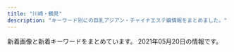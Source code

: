 ```yaml
---
title: "川崎・鶴見"
description: "キーワード別にの巨乳アジアン・チャイナエステ嬢情報をまとめました。"
---
```


新着画像と新着キーワードをまとめています。
2021年05月20日の情報です。

<DmmAffiliateIns />
<KeywordTable
  shops={
    [
    {
        "url": "http://www.crownman.tank.jp/",
        "name": "\u30af\u30e9\u30a6\u30f3\u30fbCrown",
        "img_links": [
            "http://www.crownman.tank.jp/public/20181102-021419-221.jpeg",
            "http://www.crownman.tank.jp/images/guest.png",
            "http://www.crownman.tank.jp/public/20190516-130732-500.jpeg",
            "http://www.crownman.tank.jp/public/20200829-001214-615.jpeg",
            "http://www.crownman.tank.jp/public/20190103-235102-103.jpeg",
            "http://www.crownman.tank.jp/public/20201016-024617-911.jpeg",
            "http://www.crownman.tank.jp/public/20210226-091700-151.jpeg",
            "http://www.crownman.tank.jp/public/20181126-115300-843.jpeg",
            "http://www.crownman.tank.jp/public/20210225-132107-806.jpeg",
            "http://www.crownman.tank.jp/ueditor/php/upload/image/20200828/1598625782230952.jpeg",
            "http://www.crownman.tank.jp/images/lyb.png",
            "http://www.crownman.tank.jp/public/20210309-102855-324.jpeg",
            "http://www.crownman.tank.jp/public/20210319-004011-852.jpeg",
            "http://www.crownman.tank.jp/public/20200829-204316-579.jpeg",
            "http://www.crownman.tank.jp/images/lj.png",
            "http://www.crownman.tank.jp/public/20190809-023452-629.jpeg",
            "http://www.crownman.tank.jp/images/fj.png",
            "http://www.crownman.tank.jp/public/20191208-161631-393.jpeg",
            "http://www.crownman.tank.jp/public/20201114-223303-188.jpeg",
            "http://www.crownman.tank.jp/public/20210504-155317-827.jpeg",
            "http://www.crownman.tank.jp/public/20210214-132800-589.jpeg",
            "http://www.crownman.tank.jp/images/h5.jpg",
            "http://www.crownman.tank.jp/public/20201225-105416-366.jpeg",
            "http://www.crownman.tank.jp/public/20190410-032921-983.jpeg",
            "http://www.crownman.tank.jp/public/20191102-172721-416.jpeg",
            "http://www.crownman.tank.jp/images/zj.png",
            "http://www.crownman.tank.jp/public/20181101-091932-723.jpeg",
            "http://www.crownman.tank.jp/public/20210504-080501-939.jpeg",
            "http://www.crownman.tank.jp/public/20210315-113348-885.jpeg",
            "http://www.crownman.tank.jp/public/20190512-114325-285.jpeg",
            "http://www.crownman.tank.jp/public/20210512-181627-885.jpeg",
            "http://www.crownman.tank.jp/public/20210219-091840-338.jpeg",
            "http://www.crownman.tank.jp/public/20210217-094543-773.jpeg",
            "http://www.crownman.tank.jp/public/20201211-095701-493.jpeg",
            "http://www.crownman.tank.jp/public/20190614-225752-699.jpeg",
            "http://www.crownman.tank.jp/public/20210208-142304-974.jpeg",
            "http://www.crownman.tank.jp/public/20190321-014538-796.jpeg",
            "http://www.crownman.tank.jp/images/scrollToTop.png",
            "http://www.crownman.tank.jp/images/h3.jpg",
            "http://www.crownman.tank.jp/public/20210414-180217-393.jpeg",
            "http://www.crownman.tank.jp/public/20200922-152824-158.jpeg",
            "http://www.crownman.tank.jp/public/20181102-021404-733.jpeg",
            "http://www.crownman.tank.jp/public/20181103-143855-981.jpeg",
            "http://www.crownman.tank.jp/images/contact.png",
            "http://www.crownman.tank.jp/images/xw.png",
            "http://www.crownman.tank.jp/public/20201211-095449-581.jpeg",
            "http://www.crownman.tank.jp/public/20191115-170126-469.jpeg",
            "http://www.crownman.tank.jp/images/h01.jpg",
            "http://www.crownman.tank.jp/public/20190404-200155-177.jpeg",
            "http://www.crownman.tank.jp/public/20181102-021343-999.jpeg",
            "http://www.crownman.tank.jp/ueditor/php/upload/image/20181102/1541123069868367.jpg",
            "http://www.crownman.tank.jp/public/20181102-021325-742.jpeg",
            "http://www.crownman.tank.jp/images/h02.jpg",
            "http://www.crownman.tank.jp/images/jt.png",
            "http://www.crownman.tank.jp/public/20210128-093735-441.jpeg",
            "http://www.crownman.tank.jp/images/br1.png",
            "http://www.crownman.tank.jp/images/h4.jpg",
            "http://www.crownman.tank.jp/images/br.png"
        ],
        "station": "JR\u9db4\u898b\u99c5",
        "keywords": {
            "\u4e73": 2
        }
    },
    {
        "station": "\u4eac\u6025\u9db4\u898b\u99c5\u6771\u53e3",
        "url": "http://www.play-land.work/",
        "img_links": [
            "http://www.play-land.work/sp/img/hinano1.jpg",
            "http://www.play-land.work/img/hosino1.jpg",
            "http://www.play-land.work/images/sys1.jpg",
            "http://www.play-land.work/images/b4.jpg",
            "http://www.play-land.work/images/2.jpg",
            "http://www.play-land.work/sp/img/saki1.jpg",
            "http://www.play-land.work/images/b1.jpg",
            "http://www.play-land.work/sp/images/rec1.jpg",
            "http://www.play-land.work/images/rec2.jpg",
            "http://www.play-land.work/images/int2.jpg",
            "http://www.play-land.work/sp/images/b2.jpg",
            "http://www.play-land.work/sp/images/1.jpg",
            "http://www.play-land.work/sp/images/interior_t.png",
            "http://www.play-land.work/img/saki1.jpg",
            "http://www.play-land.work/sp/images/b1.jpg",
            "http://www.play-land.work/sp/images/int1.png",
            "http://www.play-land.work/staff/hinano.jpg",
            "http://www.play-land.work/images/newface.jpg",
            "http://www.play-land.work/sp/images/b3.jpg",
            "http://www.play-land.work/images/rec1.jpg",
            "http://www.play-land.work/sp/img/yukari1.jpg",
            "http://www.play-land.work/sp/images/sys3.png",
            "http://www.play-land.work/sp/images/sys1.png",
            "http://www.play-land.work/images/sm.jpg",
            "http://www.play-land.work/images/3.jpg",
            "http://www.play-land.work/images/interior_t.jpg",
            "http://www.play-land.work/images/line.jpg",
            "http://www.play-land.work/sp/images/staff_t.png",
            "http://www.play-land.work/sp/images/tel.png",
            "http://www.play-land.work/images/b3.jpg",
            "http://www.play-land.work/sp/staff/yukari.jpg",
            "http://www.play-land.work/sp/images/line.jpg",
            "http://www.play-land.work/sp/images/twitter.png",
            "http://www.play-land.work/staff/hosino.jpg",
            "http://www.play-land.work/sp/img/hosino1.jpg",
            "http://www.play-land.work/sp/images/topgirl.png",
            "http://www.play-land.work/sp/staff/saki.jpg",
            "http://www.play-land.work/images/1.jpg",
            "http://www.play-land.work/sp/images/int3.jpg",
            "http://www.play-land.work/images/sys3.jpg",
            "http://www.play-land.work/images/tgirl.jpg",
            "http://www.play-land.work/images/sys2.jpg",
            "http://www.play-land.work/images/4.jpg",
            "http://www.play-land.work/staff/saki.jpg",
            "http://www.play-land.work/sp/images/3.jpg",
            "http://www.play-land.work/img/hinano1.jpg",
            "http://www.play-land.work/sp/staff/hosino.jpg",
            "http://www.play-land.work/images/ac1.jpg",
            "http://www.play-land.work/img/yukari1.jpg",
            "http://www.play-land.work/images/b2.jpg",
            "http://www.play-land.work/sp/images/2.jpg",
            "http://www.play-land.work/staff/yukari.jpg",
            "http://www.play-land.work/images/int1.jpg",
            "http://www.play-land.work/images/twitter_t.jpg",
            "http://www.play-land.work/sp/staff/hinano.jpg",
            "http://www.play-land.work/sp/images/ac1.jpg",
            "http://www.play-land.work/images/staff_t.jpg",
            "http://www.play-land.work/sp/images/newface.png",
            "http://www.play-land.work/images/head.jpg",
            "http://www.play-land.work/sp/images/footer.jpg",
            "http://www.play-land.work/sp/images/int2.jpg",
            "http://www.play-land.work/sp/images/head.jpg",
            "http://www.play-land.work/sp/images/4.jpg",
            "http://www.play-land.work/sp/images/rec2.png",
            "http://www.play-land.work/sp/images/int4.jpg",
            "http://www.play-land.work/sp/images/sys2.png"
        ],
        "name": "HaNa",
        "keywords": {}
    },
    {
        "keywords": {
            "86": 6,
            "C": 12,
            "D": 8,
            "85": 2
        },
        "name": "\u697d\u3057\u3044",
        "url": "https://tanoshii.xyz.mn/",
        "station": "JR\u77e2\u5411\u99c5\u897f\u53e3",
        "img_links": [
            "https://tanoshii.xyz.mn/photos/sites/44/2021/04/2021042710162393.jpg",
            "https://tanoshii.xyz.mn/images/mobile.jpg",
            "https://tanoshii.xyz.mn/photos/sites/44/2021/04/2021042710173888.jpg",
            "https://tanoshii.xyz.mn/photos/sites/44/2021/04/2021042710162377.jpg",
            "https://tanoshii.xyz.mn/images/news.jpg",
            "https://tanoshii.xyz.mn/images/ntop.png",
            "https://tanoshii.xyz.mn/images/s_staff.png",
            "https://tanoshii.xyz.mn/images/s_link.png",
            "https://tanoshii.xyz.mn/photos/sites/44/2021/04/2021042710162415.jpg",
            "https://tanoshii.xyz.mn/images/top.png"
        ]
    },
    {
        "url": "http://deli-esthe.jpn.mn/",
        "img_links": [
            "http://deli-esthe.jpn.mn/photos/sites/66/2020/10/202010031927555.jpg",
            "http://deli-esthe.jpn.mn/photos/sites/66/2020/06/2020062611321468.jpg",
            "http://deli-esthe.jpn.mn/photos/sites/66/2019/12/2019120317385167.jpg",
            "http://deli-esthe.jpn.mn/photos/sites/66/2020/10/2020100411161767.jpg",
            "http://deli-esthe.jpn.mn/photos/sites/66/2020/10/2020100319265441.jpg",
            "http://deli-esthe.jpn.mn/photos/sites/66/2020/10/2020100318511352.jpg",
            "http://deli-esthe.jpn.mn/images/sp_tit_new.png",
            "http://deli-esthe.jpn.mn/images/tit_staff01.png",
            "http://deli-esthe.jpn.mn/images/top.jpg",
            "http://deli-esthe.jpn.mn/photos/sites/66/2020/10/2020100319300327.jpg",
            "http://deli-esthe.jpn.mn/images/room1.jpg",
            "http://deli-esthe.jpn.mn/photos/sites/66/2020/10/2020100318512022.jpg",
            "http://deli-esthe.jpn.mn/images/maining.jpg",
            "http://deli-esthe.jpn.mn/photos/sites/66/2020/10/2020100411161121.jpg",
            "http://deli-esthe.jpn.mn/images/sp_tit_staff01.png",
            "http://deli-esthe.jpn.mn/images/tit_staff02.png",
            "http://deli-esthe.jpn.mn/photos/sites/66/2020/10/2020100319272810.jpg",
            "http://deli-esthe.jpn.mn/images/room4.png",
            "http://deli-esthe.jpn.mn/images/img_tel.png",
            "http://deli-esthe.jpn.mn/images/sp_tit_staff02.png",
            "http://deli-esthe.jpn.mn/images/room2.jpg",
            "http://deli-esthe.jpn.mn/photos/sites/66/2019/12/2019120511182484.jpg",
            "http://deli-esthe.jpn.mn/photos/sites/66/2020/06/2020062113130967.jpg",
            "http://deli-esthe.jpn.mn/images/tit_therapist.png",
            "http://deli-esthe.jpn.mn/images/sp_tit_therapist.png",
            "http://deli-esthe.jpn.mn/photos/sites/66/2019/12/2019120317372670.jpg",
            "http://deli-esthe.jpn.mn/images/card.jpg",
            "http://deli-esthe.jpn.mn/photos/sites/66/2020/10/2020100319264630.jpg",
            "http://deli-esthe.jpn.mn/images/room3.jpg",
            "http://deli-esthe.jpn.mn/photos/sites/66/2020/10/2020101912375463.jpg",
            "http://deli-esthe.jpn.mn/images/tit_new.png",
            "http://deli-esthe.jpn.mn/images/sp_top.jpg"
        ],
        "name": "\u307c\u304f\u306e\u30c7\u30ea\u30a8\u30b9\u30c6",
        "station": "JR\u5ddd\u5d0e\u99c5\u6771\u53e3",
        "keywords": {
            "E": 6,
            "82": 4,
            "D": 52,
            "86": 22,
            "85": 10,
            "87": 22
        }
    },
    {
        "url": "https://hatsukoi.est.cm/",
        "station": "JR\u9db4\u898b\u99c5\u6771\u53e3",
        "name": "\u521d\u604b",
        "img_links": [],
        "keywords": {}
    },
    {
        "station": "JR\u5ddd\u5d0e\u99c5\u897f\u53e3",
        "name": "LOVER",
        "img_links": [
            "http://mitsuka.este.work/2/uploadimg/1612670496.jpg",
            "http://mitsuka.este.work/left.jpg",
            "http://mitsuka.este.work/2/uploadimg/1612670464.jpg",
            "http://mitsuka.este.work/right.jpg",
            "http://mitsuka.este.work/nav05.png",
            "http://mitsuka.este.work/nav02.png",
            "http://mitsuka.este.work/2/uploadimg/1613638932.jpeg",
            "http://mitsuka.este.work/nav01.png",
            "http://mitsuka.este.work/nav03.png",
            "http://mitsuka.este.work/2/uploadimg/1612670526.jpg",
            "http://mitsuka.este.work/2/uploadimg/1617091469.jpeg",
            "http://mitsuka.este.work/nav04.png",
            "http://mitsuka.este.work/top04.jpg",
            "http://mitsuka.este.work/2/uploadimg/1613639164.jpeg",
            "http://mitsuka.este.work/nav06.png",
            "http://mitsuka.este.work/2/uploadimg/1616633208.jpg",
            "http://mitsuka.este.work/2/uploadimg/1612670429.jpg",
            "http://mitsuka.este.work/2/uploadimg/1620982972.jpeg",
            "http://mitsuka.este.work/head01.jpg"
        ],
        "keywords": {
            "89": 1,
            "92": 2,
            "D": 9,
            "90": 4,
            "84": 1,
            "86": 5,
            "88": 2,
            "85": 2,
            "C": 1
        },
        "url": "http://mitsuka.este.work/"
    },
    {
        "name": "\u4eba\u9b5a\u306e\u604b",
        "img_links": [],
        "keywords": {},
        "station": "JR\u9db4\u898b\u99c5\u6771\u53e3",
        "url": "http://genkimori.ests.jp/"
    },
    {
        "name": "\u798f\u7e01\u30fbFUKUEN",
        "keywords": {
            "\u30bb\u30af\u30b7\u30fc": 2,
            "\u80f8": 2,
            "G": 4
        },
        "station": "JR\u9db4\u898b\u99c5\u6771\u53e3",
        "url": "http://www.fukuen.in/",
        "img_links": [
            "http://www.fukuen.in/img/girl/main/smain135ec1dcb677e5be350bb150449f6c30de9.jpg",
            "http://www.fukuen.in/img/camp/20200610_shinki.jpg",
            "http://www.fukuen.in/img/material/sentai1.jpg",
            "http://www.fukuen.in/img/material/akasuri6rev1.jpg",
            "http://www.fukuen.in/img/girl/pickup/pickup20200705191440.jpg",
            "http://www.fukuen.in/img/girl/main/smain711ab20435a050b6117e25de016c851a5e.jpg",
            "http://www.fukuen.in/img/girl/main/smain14440463708cafed5ed2857e0fb652102bb.jpg",
            "http://www.fukuen.in/img/girl/extra/risa_20200923_5.jpg",
            "http://www.fukuen.in/img/material/front.jpg",
            "http://www.fukuen.in/img/camp/20210506_camp1.png",
            "http://www.fukuen.in/img/girl/main/smain11154c6465b3e80f1950af663ae9de86840.jpg",
            "http://www.fukuen.in/img/material/arrow_next.png",
            "http://www.fukuen.in/img/girl/list/swest1154c6465b3e80f1950af663ae9de86840.jpg",
            "http://www.fukuen.in/img/material/akasuri2rev1.jpg",
            "http://www.fukuen.in/img/girl/main/smain131a9012a45cd10e4bbf815bf1cd1dfb50a.jpg",
            "http://www.fukuen.in/img/girl/list/slist1154c6465b3e80f1950af663ae9de86840.jpg",
            "http://www.fukuen.in/img/girl/main/smain1523d6d478ebf69b76f43d1cafe7c861308.jpg",
            "http://www.fukuen.in/img/material/sentai4.jpg",
            "http://www.fukuen.in/img/material/shiatsu5rev1.jpg",
            "http://www.fukuen.in/img/girl/list/slist13198a095a589d6e99c04b29b48a066f60.jpg",
            "http://www.fukuen.in/img/girl/extra/risa_20200923_2.jpg",
            "http://www.fukuen.in/img/girl/main/smain11372fb92a183b52eed6697b1dc18d650f.jpg",
            "http://www.fukuen.in/img/material/shiatsu2.jpg",
            "http://www.fukuen.in/img/girl/main/smain22a5f5188f9c41ddb221fc0bead2a8556b.jpg",
            "http://www.fukuen.in/img/girl/list/swest145a475e5294d8872e2908b6e44ff2fd28.jpg",
            "http://www.fukuen.in/img/girl/list/swest153d6d478ebf69b76f43d1cafe7c861308.jpg",
            "http://www.fukuen.in/img/material/oil2.jpg",
            "http://www.fukuen.in/img/girl/pickup/pickup20210316230958.jpg",
            "http://www.fukuen.in/img/girl/list/swest13a9012a45cd10e4bbf815bf1cd1dfb50a.jpg",
            "http://www.fukuen.in/img/girl/list/slist8fbaefba79306aed7d52f3369481c4f79.jpg",
            "http://www.fukuen.in/img/girl/extra/yuki_20210310_4.jpg",
            "http://www.fukuen.in/img/material/sentai6rev1.jpg",
            "http://www.fukuen.in/img/girl/pickup/pickup20210316225343.jpg",
            "http://www.fukuen.in/img/girl/list/slist21d95f10417cbe687c362ac86a6caaf51.jpg",
            "http://www.fukuen.in/img/material/oil5.jpg",
            "http://www.fukuen.in/img/camp/20210506_ran.jpg",
            "http://www.fukuen.in/img/girl/main/smain132ec1dcb677e5be350bb150449f6c30de9.jpg",
            "http://www.fukuen.in/img/girl/main/smain141e48573960397dac752f153b86f52127e.jpg",
            "http://www.fukuen.in/img/girl/main/smain113a604c7246ee7ef21ea1371bf0f8ae541.jpg",
            "http://www.fukuen.in/img/girl/list/slist14e48573960397dac752f153b86f52127e.jpg",
            "http://www.fukuen.in/img/girl/pickup/pickup20210316234129.jpg",
            "http://www.fukuen.in/img/material/akasuri4.jpg",
            "http://www.fukuen.in/img/girl/list/swest5751a73c1d67d106b755f2a10f214b1fb.jpg",
            "http://www.fukuen.in/img/girl/list/swest4f486b583999cfcec7913d7843c608159.jpg",
            "http://www.fukuen.in/img/material/arrow_prev.png",
            "http://www.fukuen.in/img/girl/extra/yuki_20210310_2.jpg",
            "http://www.fukuen.in/img/girl/extra/haruka_20210313_3.jpg",
            "http://www.fukuen.in/img/girl/list/slist48970948df1b5f673ddccf8bdc1c27ca3.jpg",
            "http://www.fukuen.in/img/girl/extra/ai_20200914_2.jpg",
            "http://www.fukuen.in/img/girl/extra/ai_20200914_4.jpg",
            "http://www.fukuen.in/img/material/sentai2.jpg",
            "http://www.fukuen.in/img/girl/extra/haruka_20210313_2.jpg",
            "http://www.fukuen.in/img/girl/list/slist7a7cd4a2a61a08aea05c874262bd2983c.jpg",
            "http://www.fukuen.in/img/girl/main/smain23a5f5188f9c41ddb221fc0bead2a8556b.jpg",
            "http://www.fukuen.in/img/material/oil1.jpg",
            "http://www.fukuen.in/img/girl/main/smain12372fb92a183b52eed6697b1dc18d650f.jpg",
            "http://www.fukuen.in/img/girl/extra/hotaru200809_1min75.jpg",
            "http://www.fukuen.in/img/girl/main/smain14540463708cafed5ed2857e0fb652102bb.jpg",
            "http://www.fukuen.in/img/girl/main/smain52fb1c032274e28d599eed619e1bedc3e4.jpg",
            "http://www.fukuen.in/img/material/shiatsu3.jpg",
            "http://www.fukuen.in/img/girl/extra/hotaru200809_4min75.jpg",
            "http://www.fukuen.in/img/girl/extra/risa_20200923_4.jpg",
            "http://www.fukuen.in/img/girl/main/smain13372fb92a183b52eed6697b1dc18d650f.jpg",
            "http://www.fukuen.in/img/girl/extra/hotaru200809_2min75.jpg",
            "http://www.fukuen.in/img/girl/extra/risa_20200923_1.jpg",
            "http://www.fukuen.in/img/girl/main/smain1533d6d478ebf69b76f43d1cafe7c861308.jpg",
            "http://www.fukuen.in/img/girl/extra/yuki_20210310_6.jpg",
            "http://www.fukuen.in/img/girl/main/smain41f486b583999cfcec7913d7843c608159.jpg",
            "http://www.fukuen.in/img/girl/list/slist5751a73c1d67d106b755f2a10f214b1fb.jpg",
            "http://www.fukuen.in/img/material/akasuri3.jpg",
            "http://www.fukuen.in/img/girl/main/smain81429f69a5e0facf26b5c596ab5374c79a.jpg",
            "http://www.fukuen.in/img/girl/main/smain746910286ab0a44682bfc6f093f287b998.jpg",
            "http://www.fukuen.in/img/girl/main/smain435ef08e32ca6d2936eee599647ef1be42.jpg",
            "http://www.fukuen.in/img/girl/main/smain736910286ab0a44682bfc6f093f287b998.jpg",
            "http://www.fukuen.in/img/material/oil4.jpg",
            "http://www.fukuen.in/img/girl/main/smain134ec1dcb677e5be350bb150449f6c30de9.jpg",
            "http://www.fukuen.in/img/girl/main/smain114a604c7246ee7ef21ea1371bf0f8ae541.jpg",
            "http://www.fukuen.in/img/girl/main/smain82429f69a5e0facf26b5c596ab5374c79a.jpg",
            "http://www.fukuen.in/img/girl/main/smain133ec1dcb677e5be350bb150449f6c30de9.jpg",
            "http://www.fukuen.in/img/material/akasuri1.jpg",
            "http://www.fukuen.in/img/girl/main/smain425ef08e32ca6d2936eee599647ef1be42.jpg",
            "http://www.fukuen.in/img/girl/extra/yuki_20210310_7.jpg",
            "http://www.fukuen.in/img/material/shiatsu4rev1.jpg",
            "http://www.fukuen.in/img/material/sentai3.jpg",
            "http://www.fukuen.in/img/material/shiatsu1.jpg",
            "http://www.fukuen.in/img/girl/list/slist11a00cec64c1902f8f81d6458bd81ecc3.jpg",
            "http://www.fukuen.in/img/girl/main/smain513f8bf8e4517330b71f7b182328a05400.jpg",
            "http://www.fukuen.in/img/girl/extra/yuki_20210310_5.jpg",
            "http://www.fukuen.in/img/material/oil3.jpg",
            "http://www.fukuen.in/img/girl/extra/haruka_20210313_5.jpg",
            "http://www.fukuen.in/img/girl/main/smain53fb1c032274e28d599eed619e1bedc3e4.jpg",
            "http://www.fukuen.in/img/girl/main/smain21a5f5188f9c41ddb221fc0bead2a8556b.jpg",
            "http://www.fukuen.in/img/material/akasuri5rev1.jpg",
            "http://www.fukuen.in/img/girl/extra/haruka_20210313_1.jpg",
            "http://www.fukuen.in/img/girl/main/smain8415e8cbb1c49eb7c8caa026cbfa4e5e53.jpg",
            "http://www.fukuen.in/img/girl/list/swest72b8648aae56da25b7c7573dc007cc2de.jpg",
            "http://www.fukuen.in/img/material/image_auth.png",
            "http://www.fukuen.in/img/girl/main/smain721ab20435a050b6117e25de016c851a5e.jpg",
            "http://www.fukuen.in/img/girl/extra/yuki_20210310_3.jpg",
            "http://www.fukuen.in/img/girl/extra/hotaru200809_3min75.jpg",
            "http://www.fukuen.in/img/girl/extra/haruka_20210313_4.jpg",
            "http://www.fukuen.in/img/material/sentai5rev1.jpg",
            "http://www.fukuen.in/img/girl/extra/yuki_20210310_1.jpg",
            "http://www.fukuen.in/img/girl/extra/ai_20200914_1.jpg",
            "http://www.fukuen.in/img/girl/list/swest8fbaefba79306aed7d52f3369481c4f79.jpg",
            "http://www.fukuen.in/img/girl/main/smain115a604c7246ee7ef21ea1371bf0f8ae541.jpg",
            "http://www.fukuen.in/img/material/oil6.jpg",
            "http://www.fukuen.in/img/girl/main/smain112a604c7246ee7ef21ea1371bf0f8ae541.jpg",
            "http://www.fukuen.in/img/camp/20210405_spring.png",
            "http://www.fukuen.in/img/girl/pickup/pickup20210316232813.jpg",
            "http://www.fukuen.in/img/material/bath.jpg",
            "http://www.fukuen.in/img/girl/main/smain1435a475e5294d8872e2908b6e44ff2fd28.jpg",
            "http://www.fukuen.in/img/girl/extra/ai_20200914_3.jpg",
            "http://www.fukuen.in/img/girl/extra/risa_20200923_3.jpg",
            "http://www.fukuen.in/img/girl/main/smain1425a475e5294d8872e2908b6e44ff2fd28.jpg",
            "http://www.fukuen.in/img/girl/main/smain1513d6d478ebf69b76f43d1cafe7c861308.jpg",
            "http://www.fukuen.in/img/girl/list/swest25902fb05705d4f4dcd3bb55fc78d46ee.jpg",
            "http://www.fukuen.in/img/girl/list/swest11a00cec64c1902f8f81d6458bd81ecc3.jpg",
            "http://www.fukuen.in/img/material/shiatsu6.jpg",
            "http://www.fukuen.in/img/camp/20210501.png",
            "http://www.fukuen.in/img/girl/main/smain83429f69a5e0facf26b5c596ab5374c79a.jpg",
            "http://www.fukuen.in/img/girl/list/slist153d6d478ebf69b76f43d1cafe7c861308.jpg"
        ]
    },
    {
        "name": "\u4e00\u76ee\u60da\u308c",
        "keywords": {},
        "img_links": [
            "https://hitomebore.tokyo/img/images/nav_04.png",
            "https://hitomebore.tokyo/img/images/nav_05.png",
            "https://hitomebore.tokyo/img/images/nav_03.png",
            "https://hitomebore.tokyo/img/images/nav_06.png",
            "https://hitomebore.tokyo/img/r1.jpg",
            "https://hitomebore.tokyo/img/images/nav_02.png",
            "https://hitomebore.tokyo/img/r4.jpg",
            "https://hitomebore.tokyo/img/images/nav_01.png",
            "https://hitomebore.tokyo/img/r3.jpg",
            "https://hitomebore.tokyo/img/r2.jpg"
        ],
        "url": "https://hitomebore.tokyo/",
        "station": "JR\u9db4\u898b\u99c5\u6771\u53e3"
    },
    {
        "station": "\u4eac\u6025\u9db4\u898b\u99c5\u6771\u53e3",
        "img_links": [
            "http://tsurumi-est.xyz/images/g2.jpg",
            "http://tsurumi-est.xyz/images/s_staff1.png",
            "http://tsurumi-est.xyz/images/g0.jpg",
            "http://tsurumi-est.xyz/images/g3.jpg",
            "http://tsurumi-est.xyz/images/flash.jpg",
            "http://tsurumi-est.xyz/images/mens-esthe1.png",
            "http://tsurumi-est.xyz/images/s_staff.png",
            "http://tsurumi-est.xyz/images/flash2.jpg",
            "http://tsurumi-est.xyz/g1.jpg",
            "http://tsurumi-est.xyz/images/g5.jpg",
            "http://tsurumi-est.xyz/images/top.jpg",
            "http://tsurumi-est.xyz/g2.jpg",
            "http://tsurumi-est.xyz/images/int2.jpg",
            "http://tsurumi-est.xyz/images/g1.jpg",
            "http://tsurumi-est.xyz/images/mobile.png",
            "http://tsurumi-est.xyz/images/int1.jpg",
            "http://cdn.dino-es.com/images/logo/88x31NewDinoEs.png",
            "http://tsurumi-est.xyz/g0.jpg",
            "http://tsurumi-est.xyz/g3.jpg",
            "http://momipara.jp/img/link/momi88.jpg"
        ],
        "name": "Smile",
        "keywords": {
            "C": 16,
            "E": 2,
            "D": 4
        },
        "url": "http://tsurumi-est.xyz/"
    },
    {
        "station": "JR\u9db4\u898b\u99c5\u6771\u53e3",
        "name": "Men\u2019s Pal Spa\u30fb\u30e1\u30f3\u30ba\u30d1\u30eb\u30b9\u30d1",
        "url": "https://www.pal-spa.com/",
        "img_links": [
            "https://www.pal-spa.com/img/girl/list/swest31f19f00dae05be97f6dce6cb5dbe8eec8.jpg",
            "https://www.pal-spa.com/img/girl/main/smain841caefc8aa890323cc659f5abf9da1937.jpg",
            "https://www.pal-spa.com/img/blog/postimage20191205024146.jpg",
            "https://www.pal-spa.com/img/girl/list/slist35f2458e832a4198c757c4a20f24e7b77f.jpg",
            "https://www.pal-spa.com/img/blog/palspa_blog_20191204_izumi5.jpg",
            "https://www.pal-spa.com/img/blog/palspa_blog_20191201_yui5.jpg",
            "https://www.pal-spa.com/img/girl/main/smain281fd9bc58195da2c4f8c318534044e362e.jpg",
            "https://www.pal-spa.com/img/blog/palspa_blog_20200803_ai1.jpg",
            "https://www.pal-spa.com/img/blog/palspa_blog_20210419_yuki7.jpg",
            "https://www.pal-spa.com/img/girl/main/smain372eb53412252fd3f47bcd6a4f2e0027ddb.jpg",
            "https://www.pal-spa.com/img/girl/main/smain314f04254ecea9c57f49748c46b01a7664c.jpg",
            "https://www.pal-spa.com/img/girl/main/smain31aa1148d56856a2cfde4a3dfdd8d1c5ed.jpg",
            "https://www.pal-spa.com/img/blog/palspa_blog_20191201_yui3.jpg",
            "https://www.pal-spa.com/img/girl/main/smain351f2458e832a4198c757c4a20f24e7b77f.jpg",
            "https://www.pal-spa.com/img/girl/main/smain3448922ce8484534d2b75a91ab7a300e6de.jpg",
            "https://www.pal-spa.com/img/blog/postimage20200112225143.jpg",
            "https://www.pal-spa.com/img/girl/main/smain851caefc8aa890323cc659f5abf9da1937.jpg",
            "https://www.pal-spa.com/img/girl/main/smain44b39a706bac6618b1571f7fdf4631427d.jpg",
            "https://www.pal-spa.com/img/blog/palspa_blog_20191204_erica7.jpg",
            "https://www.pal-spa.com/img/girl/list/sface31f19f00dae05be97f6dce6cb5dbe8eec8.jpg",
            "https://www.pal-spa.com/img/girl/pickup/pickup20200104064211.jpg",
            "https://www.pal-spa.com/img/material/massage_siatu2.jpg",
            "https://www.pal-spa.com/img/girl/list/sface35c7e2ebf50e97c57692dbfd94cccf9ddb.jpg",
            "https://www.pal-spa.com/img/girl/list/slist31991bce11ee745ecab812af3ff1cb34c6.jpg",
            "https://www.pal-spa.com/img/girl/main/smain341fb1e5b054a6796aafb6d24f36ac90950.jpg",
            "https://www.pal-spa.com/img/blog/postimage20210128110639.jpg",
            "https://www.pal-spa.com/img/material/image_auth.png",
            "https://www.pal-spa.com/img/blog/palspa_blog_20191201_aica1.jpg",
            "https://www.pal-spa.com/img/girl/list/sface374e0d15dd2f781c76365f64c8cfd8955c.jpg",
            "https://www.pal-spa.com/img/blog/palspa_blog_20191204_izumi6.jpg",
            "https://www.pal-spa.com/img/blog/postimage20191201160850.jpg",
            "https://www.pal-spa.com/img/girl/main/smain313cf1a94bbeb47fd61d9c8a0ac5715f220.jpg",
            "https://www.pal-spa.com/img/girl/list/swest2815022380c60cdc7043c4ec074cee02f5.jpg",
            "https://www.pal-spa.com/img/girl/list/swest2934a16061b4519bc353f475021810bbc2.jpg",
            "https://www.pal-spa.com/img/girl/list/swest259a92ee295305fdbc6e4cd5a68dad5216.jpg",
            "https://www.pal-spa.com/img/girl/main/smain32444cc176e6519c5cfcaa30cdb6b3d4ae6.jpg",
            "https://www.pal-spa.com/img/blog/postimage20200316071533.jpg",
            "https://www.pal-spa.com/img/blog/postimage20200805131611.jpg",
            "https://www.pal-spa.com/img/blog/palspa_blog_20200113_miyuki5.jpg",
            "https://www.pal-spa.com/img/girl/list/slist82771fec40d02127b42e7e4941a97d5e8.jpg",
            "https://www.pal-spa.com/img/girl/main/smain312cf1a94bbeb47fd61d9c8a0ac5715f220.jpg",
            "https://www.pal-spa.com/img/material/massage_sentai2.jpg",
            "https://www.pal-spa.com/img/blog/palspa_blog_20191204_erica5.jpg",
            "https://www.pal-spa.com/img/blog/palspa_blog_20200113_miyuki3.jpg",
            "https://www.pal-spa.com/img/blog/palspa_blog_20200316_aya2.jpg",
            "https://www.pal-spa.com/img/girl/list/sface3c2ba25b14b61f54befa1ec672e487350.jpg",
            "https://www.pal-spa.com/img/girl/main/smain355497d0fc321a60342a97907dcf15eddb4.jpg",
            "https://www.pal-spa.com/img/blog/postimage20191201160113.jpg",
            "https://www.pal-spa.com/img/girl/main/smain424a6d03832c91a865b6562a3dc842e51a.jpg",
            "https://www.pal-spa.com/img/blog/postimage20190909035711.jpg",
            "https://www.pal-spa.com/img/girl/list/sface9b20525be57ec14c2cab254b7f38bd4df.jpg",
            "https://www.pal-spa.com/img/girl/list/slist21c8c7f499c3f4da854e401c53978a3677.jpg",
            "https://www.pal-spa.com/img/girl/list/slist24940766e3a46af57756429b6407dea11e.jpg",
            "https://www.pal-spa.com/img/blog/palspa_blog_20200803_ai3.jpg",
            "https://www.pal-spa.com/img/girl/list/slist2384c844601b0fd2f7aabfe4a5a12163b7.jpg",
            "https://www.pal-spa.com/img/blog/palspa_blog_20210419_yuki5.jpg",
            "https://www.pal-spa.com/img/girl/list/slist41179e3d7fbd9c1dd52f6aa2a671ce0bd.jpg",
            "https://www.pal-spa.com/img/girl/list/sface8aaf0584954cf78c6fa0e4d5235d359c9.jpg",
            "https://www.pal-spa.com/img/girl/list/sface232be10adc295a0fc3adfdb5b77838c4a7.jpg",
            "https://www.pal-spa.com/img/girl/main/smain831caefc8aa890323cc659f5abf9da1937.jpg",
            "https://www.pal-spa.com/img/girl/main/smain321552450a07c5e6fcf616569ce56276f28.jpg",
            "https://www.pal-spa.com/img/girl/main/smain212a4782a043e7ca29f58aba8d6552a2d6e.jpg",
            "https://www.pal-spa.com/img/blog/palspa_blog_20191204_izumi7.jpg",
            "https://www.pal-spa.com/img/girl/list/swest95fea8ce189d2417d922eb9079627b3ac.jpg",
            "https://www.pal-spa.com/img/girl/main/smain339afba4e500f33ea543f800c8238c1f49.jpg",
            "https://www.pal-spa.com/img/blog/palspa_blog_20200316_aya6.jpg",
            "https://www.pal-spa.com/img/blog/palspa_blog_20191201_yui1.jpg",
            "https://www.pal-spa.com/img/blog/palspa_blog_20191204_erica4.jpg",
            "https://www.pal-spa.com/img/blog/palspa_blog_20191204_izumi4.jpg",
            "https://www.pal-spa.com/img/blog/palspa_blog_20200316_aya5.jpg",
            "https://www.pal-spa.com/img/blog/palspa_blog_20200803_ai6.jpg",
            "https://www.pal-spa.com/img/girl/main/smain2944975d1e88a92635112090a18fddfe496.jpg",
            "https://www.pal-spa.com/img/girl/list/sface21a4782a043e7ca29f58aba8d6552a2d6e.jpg",
            "https://www.pal-spa.com/img/blog/palspa_blog_20210419_yuki8.jpg",
            "https://www.pal-spa.com/img/girl/list/swest24254584407bed049e349a41c5443a4345.jpg",
            "https://www.pal-spa.com/img/blog/palspa_blog_20200113_miyuki7.jpg",
            "https://www.pal-spa.com/img/blog/palspa_blog_20191204_erica1.jpg",
            "https://www.pal-spa.com/img/material/massage_siatu3.jpg",
            "https://www.pal-spa.com/img/blog/palspa_blog_20200803_ai8.jpg",
            "https://www.pal-spa.com/img/blog/palspa_blog_20200113_miyuki1.jpg",
            "https://www.pal-spa.com/img/blog/palspa_blog_20191201_yui7.jpg",
            "https://www.pal-spa.com/img/girl/list/slist2803b6e28547718e5f6d36e0d1c631fbcd.jpg",
            "https://www.pal-spa.com/img/blog/palspa_blog_20200113_miyuki8.jpg",
            "https://www.pal-spa.com/img/blog/palspa_blog_20200316_aya9.jpg",
            "https://www.pal-spa.com/img/girl/list/slist37ffa7eddb5ff5f31871a45422cbecac1d.jpg",
            "https://www.pal-spa.com/img/blog/palspa_blog_20210419_yuki2.jpg",
            "https://www.pal-spa.com/img/blog/palspa_blog_20200113_miyuki2.jpg",
            "https://www.pal-spa.com/img/blog/palspa_blog_20200803_ai2.jpg",
            "https://www.pal-spa.com/img/camp/camp_20210506sp.jpg",
            "https://www.pal-spa.com/img/girl/main/smain821caefc8aa890323cc659f5abf9da1937.jpg",
            "https://www.pal-spa.com/img/girl/main/smain95ef1bf25458f90407a4281129029fee02.jpg",
            "https://www.pal-spa.com/img/girl/list/swest34fb1e5b054a6796aafb6d24f36ac90950.jpg",
            "https://www.pal-spa.com/img/girl/main/smain3438922ce8484534d2b75a91ab7a300e6de.jpg",
            "https://www.pal-spa.com/img/girl/main/smain29126f46703ae5614cc6531d2d744ef64cb.jpg",
            "https://www.pal-spa.com/img/girl/list/sface24254584407bed049e349a41c5443a4345.jpg",
            "https://www.pal-spa.com/img/camp/20210513_newface.jpg",
            "https://www.pal-spa.com/img/blog/palspa_blog_20200316_aya7.jpg",
            "https://www.pal-spa.com/img/blog/palspa_blog_20200316_aya11.jpg",
            "https://www.pal-spa.com/img/girl/main/smain81aaf0584954cf78c6fa0e4d5235d359c9.jpg",
            "https://www.pal-spa.com/img/blog/palspa_blog_20200803_ai5.jpg",
            "https://www.pal-spa.com/img/girl/list/sface41179e3d7fbd9c1dd52f6aa2a671ce0bd.jpg",
            "https://www.pal-spa.com/img/girl/pickup/pickup20200730025343.jpg",
            "https://www.pal-spa.com/img/blog/palspa_blog_20191201_aica7.jpg",
            "https://www.pal-spa.com/img/blog/postimage20191201162035.jpg",
            "https://www.pal-spa.com/img/blog/palspa_blog_20191201_yui4.jpg",
            "https://www.pal-spa.com/img/blog/palspa_blog_20200316_aya1.jpg",
            "https://www.pal-spa.com/img/girl/main/smain254b45d339d6509c6b7779e499e2a9b6ba6.jpg",
            "https://www.pal-spa.com/img/girl/main/smain252b45d339d6509c6b7779e499e2a9b6ba6.jpg",
            "https://www.pal-spa.com/img/blog/palspa_blog_20191201_yui6.jpg",
            "https://www.pal-spa.com/img/girl/pickup/pickup20210513160105.jpg",
            "https://www.pal-spa.com/img/girl/list/sface2934a16061b4519bc353f475021810bbc2.jpg",
            "https://www.pal-spa.com/img/girl/list/slist3aa1148d56856a2cfde4a3dfdd8d1c5ed.jpg",
            "https://www.pal-spa.com/img/girl/list/sface32552450a07c5e6fcf616569ce56276f28.jpg",
            "https://www.pal-spa.com/img/girl/main/smain311813891f0a4f13a5dcec2552f803dff41.jpg",
            "https://www.pal-spa.com/img/blog/palspa_blog_20200113_miyuki4.jpg",
            "https://www.pal-spa.com/img/girl/main/smain315f04254ecea9c57f49748c46b01a7664c.jpg",
            "https://www.pal-spa.com/img/girl/list/sface259a92ee295305fdbc6e4cd5a68dad5216.jpg",
            "https://www.pal-spa.com/img/girl/main/smain3535044e0e79b6d94578c6c78296fb853e4.jpg",
            "https://www.pal-spa.com/img/girl/main/smain253b45d339d6509c6b7779e499e2a9b6ba6.jpg",
            "https://www.pal-spa.com/img/girl/list/sface34fb1e5b054a6796aafb6d24f36ac90950.jpg",
            "https://www.pal-spa.com/img/material/massage_sentai1.jpg",
            "https://www.pal-spa.com/img/girl/main/smain34264ec295988800531cb0f78cdcfbcb9cf.jpg",
            "https://www.pal-spa.com/img/blog/palspa_blog_20200803_ai4.jpg",
            "https://www.pal-spa.com/img/girl/main/smain94ef1bf25458f90407a4281129029fee02.jpg",
            "https://www.pal-spa.com/img/girl/main/smain242efb09e433a238cc9c94272805945bf96.jpg",
            "https://www.pal-spa.com/img/girl/main/smain2934975d1e88a92635112090a18fddfe496.jpg",
            "https://www.pal-spa.com/img/blog/palspa_blog_20210120_haruka4.jpg",
            "https://www.pal-spa.com/img/girl/main/smain28209dcea86d45d39c34084233d3f05abd3.jpg",
            "https://www.pal-spa.com/img/blog/postimage20190823184018.jpg",
            "https://www.pal-spa.com/img/blog/palspa_blog_20210419_yuki3.jpg",
            "https://www.pal-spa.com/img/girl/main/smain32544cc176e6519c5cfcaa30cdb6b3d4ae6.jpg",
            "https://www.pal-spa.com/img/girl/list/swest32552450a07c5e6fcf616569ce56276f28.jpg",
            "https://www.pal-spa.com/img/blog/postimage20191205024522.jpg",
            "https://www.pal-spa.com/img/girl/main/smain375cab2c1fda697e3b05677cf608a517810.jpg",
            "https://www.pal-spa.com/img/girl/list/sface2815022380c60cdc7043c4ec074cee02f5.jpg",
            "https://www.pal-spa.com/img/blog/palspa_blog_20200803_ai7.jpg",
            "https://www.pal-spa.com/img/girl/list/swest232be10adc295a0fc3adfdb5b77838c4a7.jpg",
            "https://www.pal-spa.com/img/girl/main/smain32244cc176e6519c5cfcaa30cdb6b3d4ae6.jpg",
            "https://www.pal-spa.com/img/girl/main/smain93489e4bc2f68cb6c1df5f2c0780e53ef2.jpg",
            "https://www.pal-spa.com/img/girl/main/smain374cab2c1fda697e3b05677cf608a517810.jpg",
            "https://www.pal-spa.com/img/blog/palspa_blog_20191201_aica2.jpg",
            "https://www.pal-spa.com/img/girl/main/smain32344cc176e6519c5cfcaa30cdb6b3d4ae6.jpg",
            "https://www.pal-spa.com/img/girl/main/smain354497d0fc321a60342a97907dcf15eddb4.jpg",
            "https://www.pal-spa.com/img/girl/list/slist256b08026e0fe59c124751f4ba2dce9484.jpg",
            "https://www.pal-spa.com/img/girl/list/swest21a4782a043e7ca29f58aba8d6552a2d6e.jpg",
            "https://www.pal-spa.com/img/blog/palspa_blog_20191204_izumi1.jpg",
            "https://www.pal-spa.com/img/girl/main/smain211a4782a043e7ca29f58aba8d6552a2d6e.jpg",
            "https://www.pal-spa.com/img/girl/main/smain371eb53412252fd3f47bcd6a4f2e0027ddb.jpg",
            "https://www.pal-spa.com/img/blog/palspa_blog_20210120_haruka5.jpg",
            "https://www.pal-spa.com/img/material/massage_siatu1.jpg",
            "https://www.pal-spa.com/img/girl/main/smain43f417400ac5884575399559541bcf4c17.jpg",
            "https://www.pal-spa.com/img/girl/list/slist34fb1e5b054a6796aafb6d24f36ac90950.jpg",
            "https://www.pal-spa.com/img/girl/main/smain284aa054b0383cc218664f07c55c4e1d3f0.jpg",
            "https://www.pal-spa.com/img/blog/palspa_blog_20191201_aica6.jpg",
            "https://www.pal-spa.com/img/girl/list/slist32552450a07c5e6fcf616569ce56276f28.jpg",
            "https://www.pal-spa.com/img/blog/palspa_blog_20200316_aya8.jpg",
            "https://www.pal-spa.com/img/girl/list/slist9224bead323710d8ed7f0640125518c54.jpg",
            "https://www.pal-spa.com/img/blog/postimage20191201161433.jpg",
            "https://www.pal-spa.com/img/blog/palspa_blog_20210120_haruka3.jpg",
            "https://www.pal-spa.com/img/girl/main/smain215a4782a043e7ca29f58aba8d6552a2d6e.jpg",
            "https://www.pal-spa.com/img/girl/list/slist29b91c9bcc8e157811f43836e0e81c7a7e.jpg",
            "https://www.pal-spa.com/img/girl/list/swest41179e3d7fbd9c1dd52f6aa2a671ce0bd.jpg",
            "https://www.pal-spa.com/img/girl/main/smain295c66d8a8ea77ad563b7a5d4d245be38c5.jpg",
            "https://www.pal-spa.com/img/girl/list/swest35285c827d9511f0950a18b392ca14bbe6.jpg",
            "https://www.pal-spa.com/img/blog/palspa_blog_20191201_aica5.jpg",
            "https://www.pal-spa.com/img/blog/palspa_blog_20191201_yui2.jpg",
            "https://www.pal-spa.com/img/blog/palspa_blog_20191201_aica4.jpg",
            "https://www.pal-spa.com/img/blog/palspa_blog_20200316_aya10.jpg",
            "https://www.pal-spa.com/img/girl/main/smain373eb53412252fd3f47bcd6a4f2e0027ddb.jpg",
            "https://www.pal-spa.com/img/girl/main/smain2924975d1e88a92635112090a18fddfe496.jpg",
            "https://www.pal-spa.com/img/girl/main/smain285aa054b0383cc218664f07c55c4e1d3f0.jpg",
            "https://www.pal-spa.com/img/blog/palspa_blog_20210120_haruka6.jpg",
            "https://www.pal-spa.com/img/girl/main/smain32aa1148d56856a2cfde4a3dfdd8d1c5ed.jpg",
            "https://www.pal-spa.com/img/girl/pickup/pickup20210315213817.jpg",
            "https://www.pal-spa.com/img/blog/palspa_blog_20191204_erica2.jpg",
            "https://www.pal-spa.com/img/girl/main/smain251b45d339d6509c6b7779e499e2a9b6ba6.jpg",
            "https://www.pal-spa.com/img/camp/camp_20210506.jpg",
            "https://www.pal-spa.com/img/blog/palspa_blog_20210419_yuki4.jpg",
            "https://www.pal-spa.com/img/blog/postimage20210419052730.jpg",
            "https://www.pal-spa.com/img/girl/list/swest3c2ba25b14b61f54befa1ec672e487350.jpg",
            "https://www.pal-spa.com/img/girl/list/swest81caefc8aa890323cc659f5abf9da1937.jpg",
            "https://www.pal-spa.com/img/girl/main/smain255b45d339d6509c6b7779e499e2a9b6ba6.jpg",
            "https://www.pal-spa.com/img/girl/main/smain214a4782a043e7ca29f58aba8d6552a2d6e.jpg",
            "https://www.pal-spa.com/img/blog/postimage20190615060904.jpg",
            "https://www.pal-spa.com/img/girl/main/smain213a4782a043e7ca29f58aba8d6552a2d6e.jpg",
            "https://www.pal-spa.com/img/girl/main/smain283aa054b0383cc218664f07c55c4e1d3f0.jpg",
            "https://www.pal-spa.com/img/blog/palspa_blog_20200316_aya3.jpg",
            "https://www.pal-spa.com/img/blog/palspa_blog_20200803_ai9.jpg",
            "https://www.pal-spa.com/img/material/massage_sentai3.jpg",
            "https://www.pal-spa.com/img/blog/palspa_blog_20191204_erica6.jpg",
            "https://www.pal-spa.com/img/girl/main/smain91489e4bc2f68cb6c1df5f2c0780e53ef2.jpg",
            "https://www.pal-spa.com/img/girl/main/smain349afba4e500f33ea543f800c8238c1f49.jpg",
            "https://www.pal-spa.com/img/girl/list/swest352b89681dd1c11f6c2b3d93f5253fdb44.jpg",
            "https://www.pal-spa.com/img/blog/palspa_blog_20191204_erica3.jpg",
            "https://www.pal-spa.com/img/girl/main/smain92489e4bc2f68cb6c1df5f2c0780e53ef2.jpg",
            "https://www.pal-spa.com/img/girl/list/swest374e0d15dd2f781c76365f64c8cfd8955c.jpg",
            "https://www.pal-spa.com/img/girl/main/smain241254584407bed049e349a41c5443a4345.jpg",
            "https://www.pal-spa.com/img/blog/palspa_blog_20200113_miyuki6.jpg",
            "https://www.pal-spa.com/img/girl/main/smain3458922ce8484534d2b75a91ab7a300e6de.jpg",
            "https://www.pal-spa.com/img/blog/palspa_blog_20200316_aya4.jpg",
            "https://www.pal-spa.com/img/girl/pickup/pickup20210120104719.jpg",
            "https://www.pal-spa.com/img/blog/palspa_blog_20210419_yuki1.jpg",
            "https://www.pal-spa.com/img/girl/main/smain3525044e0e79b6d94578c6c78296fb853e4.jpg",
            "https://www.pal-spa.com/img/blog/palspa_blog_20191204_izumi3.jpg",
            "https://www.pal-spa.com/img/blog/palspa_blog_20210120_haruka1.jpg",
            "https://www.pal-spa.com/img/girl/pickup/pickup20200822150116.jpg",
            "https://www.pal-spa.com/img/girl/main/smain411179e3d7fbd9c1dd52f6aa2a671ce0bd.jpg",
            "https://www.pal-spa.com/img/blog/palspa_blog_20210419_yuki6.jpg",
            "https://www.pal-spa.com/img/blog/palspa_blog_20191204_izumi2.jpg",
            "https://www.pal-spa.com/img/girl/pickup/pickup20200923134207.jpg",
            "https://www.pal-spa.com/img/blog/palspa_blog_20191201_aica3.jpg"
        ],
        "keywords": {
            "G": 12,
            "\u30c0\u30a4\u30ca\u30de\u30a4\u30c8": 1,
            "\u30bb\u30af\u30b7\u30fc": 8,
            "100": 1
        }
    },
    {
        "url": "http://iyashi-kaze.oks.bz/",
        "station": "JR\u5ddd\u5d0e\u99c5\u6771\u53e3",
        "keywords": {},
        "name": "\u7652\u3057\u98a8\uff5e\u3044\u3084\u3057\u304b\u305c\uff5e",
        "img_links": []
    },
    {
        "keywords": {},
        "station": "JR\u9db4\u898b\u99c5\u6771\u53e3",
        "url": "http://good.abnavi.info/",
        "name": "GooD",
        "img_links": []
    },
    {
        "img_links": [
            "http://relax-aroma.xyz/images/cg02.jpg",
            "http://relax-aroma.xyz/images/cg01.jpg",
            "http://relax-aroma.xyz/images/sns_9_pink.jpg",
            "http://relax-aroma.xyz/images/con03.jpg",
            "http://relax-aroma.xyz/images/sw_tel.png",
            "http://relax-aroma.xyz/images/con01.jpg",
            "http://relax-aroma.xyz/images/cg03.jpg",
            "http://relax-aroma.xyz/images/trigger.jpg",
            "http://relax-aroma.xyz/images/con02.jpg",
            "http://relax-aroma.xyz/images/head_interior.jpg",
            "http://relax-aroma.xyz/images/mainvisual_02.jpg",
            "http://relax-aroma.xyz/images/req_03.jpg",
            "http://relax-aroma.xyz/images/sys03.jpg",
            "http://relax-aroma.xyz/images/sw_home.png",
            "http://relax-aroma.xyz/images/cg04.jpg",
            "http://relax-aroma.xyz/images/sys02.jpg",
            "http://relax-aroma.xyz/images/cg05.jpg",
            "http://relax-aroma.xyz/images/icon_new.png",
            "http://relax-aroma.xyz/images/mainvisual_01.jpg",
            "http://relax-aroma.xyz/images/mainvisual_01_s.jpg",
            "http://relax-aroma.xyz/images/head_therapist.jpg",
            "http://relax-aroma.xyz/images/sys01.jpg",
            "http://relax-aroma.xyz/images/cg06.jpg"
        ],
        "keywords": {},
        "name": "\u30a2\u30f3\u30b8\u30e5",
        "station": "JR\u9db4\u898b\u99c5\u6771\u53e3",
        "url": "http://relax-aroma.xyz/"
    },
    {
        "url": "http://xn--vckg5a9gugx77pgi4bmma.net/",
        "img_links": [
            "http://xn--vckg5a9gugx77pgi4bmma.net/images/news.png",
            "http://xn--vckg5a9gugx77pgi4bmma.net/images/r0.jpg",
            "http://xn--vckg5a9gugx77pgi4bmma.net/images/staff_s.png",
            "http://xn--vckg5a9gugx77pgi4bmma.net/images/sruru.jpg",
            "http://xn--vckg5a9gugx77pgi4bmma.net/images/cg02.jpg",
            "http://xn--vckg5a9gugx77pgi4bmma.net/images/kan.jpg",
            "http://xn--vckg5a9gugx77pgi4bmma.net/images/top.png",
            "http://xn--vckg5a9gugx77pgi4bmma.net/images/precau.png",
            "http://xn--vckg5a9gugx77pgi4bmma.net/images/evetop.png",
            "http://xn--vckg5a9gugx77pgi4bmma.net/images/cg03.jpg"
        ],
        "name": "\u53f0\u6e7e\u5f0f\u9db4\u898b\u30ea\u30e9\u30af\u30bc\u30fc\u30b7\u30e7\u30f3",
        "station": "JR\u9db4\u898b\u99c5\u6771\u53e3",
        "keywords": {
            "D": 6,
            "86": 6
        }
    },
    {
        "name": "\u5929\u4f7f\u306e\u604b",
        "keywords": {
            "C": 7
        },
        "station": "JR\u9db4\u898b\u99c5\u897f\u53e3",
        "url": "http://h-yousei.xyz/",
        "img_links": [
            "http://h-yousei.xyz/images/g0.jpg",
            "http://h-yousei.xyz/images/top1.jpg",
            "http://h-yousei.xyz/images/g2.jpg",
            "http://h-yousei.xyz/images/b1.jpg",
            "http://h-yousei.xyz/images/mobile.png",
            "http://h-yousei.xyz/images/tit-newface.png",
            "http://h-yousei.xyz/images/b2.jpg",
            "http://h-yousei.xyz/images/g1.jpg",
            "http://h-yousei.xyz/images/tite_staff.png",
            "http://h-yousei.xyz/images/r4.jpg",
            "http://h-yousei.xyz/images/g3.jpg",
            "http://h-yousei.xyz/images/tit-new.png",
            "http://h-yousei.xyz/images/top.png",
            "http://h-yousei.xyz/images/r1.jpg",
            "http://h-yousei.xyz/images/tite-staff.png",
            "http://h-yousei.xyz/images/r2.jpg",
            "http://h-yousei.xyz/images/r3.jpg"
        ]
    },
    {
        "station": "\u9db4\u898b\u99c5\u6771\u53e3",
        "img_links": [
            "http://t-lucky.work/sp/images/top.jpg",
            "http://t-lucky.work/images/int2.jpg",
            "http://t-lucky.work/staff/rei.jpg",
            "http://t-lucky.work/images/4.jpg",
            "http://t-lucky.work/staff/mimi.jpg",
            "http://t-lucky.work/img/yuki1.jpg",
            "http://t-lucky.work/sp/img/mika1.jpg",
            "http://t-lucky.work/images/b2.jpg",
            "http://t-lucky.work/sp/img/yumi1.jpg",
            "http://t-lucky.work/sp/img/yuki1.jpg",
            "http://t-lucky.work/sp/images/pc.jpg",
            "http://t-lucky.work/sp/images/topgirl.jpg",
            "http://t-lucky.work/sp/images/head.jpg",
            "http://t-lucky.work/images/head.jpg",
            "http://t-lucky.work/images/sm.jpg",
            "http://t-lucky.work/sp/images/newsb.jpg",
            "http://t-lucky.work/img/aya1.jpg",
            "http://t-lucky.work/images/sys2.jpg",
            "http://t-lucky.work/images/staff_t.jpg",
            "http://t-lucky.work/images/ta.jpg",
            "http://t-lucky.work/sp/img/mimi1.jpg",
            "http://t-lucky.work/sp/staff/aya.jpg",
            "http://t-lucky.work/img/emi1.jpg",
            "http://t-lucky.work/images/b3.jpg",
            "http://t-lucky.work/sp/staff/emi.jpg",
            "http://t-lucky.work/sp/img/aya1.jpg",
            "http://t-lucky.work/staff/yuyu.jpg",
            "http://t-lucky.work/sp/staff/mika.jpg",
            "http://t-lucky.work/sp/img/emi1.jpg",
            "http://t-lucky.work/images/9.jpg",
            "http://t-lucky.work/images/2.jpg",
            "http://t-lucky.work/images/sys4.jpg",
            "http://t-lucky.work/sp/images/b1.jpg",
            "http://t-lucky.work/img/yuyu1.jpg",
            "http://t-lucky.work/sp/images/int1.jpg",
            "http://t-lucky.work/sp/images/int2.jpg",
            "http://t-lucky.work/staff/aya.jpg",
            "http://t-lucky.work/sp/img/rina1.jpg",
            "http://t-lucky.work/images/int1.jpg",
            "http://t-lucky.work/images/1.jpg",
            "http://t-lucky.work/sp/images/menu/top.jpg",
            "http://t-lucky.work/img/rina1.jpg",
            "http://t-lucky.work/images/line.png",
            "http://t-lucky.work/sp/staff/yuki.jpg",
            "http://t-lucky.work/sp/images/sys2.jpg",
            "http://t-lucky.work/img/yumi1.jpg",
            "http://t-lucky.work/images/sys3.jpg",
            "http://t-lucky.work/img/mika1.jpg",
            "http://t-lucky.work/sp/images/b3.jpg",
            "http://t-lucky.work/staff/rina.jpg",
            "http://t-lucky.work/sp/staff/mimi.jpg",
            "http://t-lucky.work/images/3.jpg",
            "http://t-lucky.work/images/8.jpg",
            "http://t-lucky.work/sp/images/rec1.jpg",
            "http://t-lucky.work/sp/images/news.jpg",
            "http://t-lucky.work/staff/emi.jpg",
            "http://t-lucky.work/sp/images/interior_t.jpg",
            "http://t-lucky.work/sp/images/staff_t.jpg",
            "http://t-lucky.work/sp/images/sys1.jpg",
            "http://t-lucky.work/sp/img/rei1.jpg",
            "http://t-lucky.work/sp/staff/rei.jpg",
            "http://t-lucky.work/images/b1.jpg",
            "http://t-lucky.work/sp/staff/yumi.jpg",
            "http://t-lucky.work/images/7.jpg",
            "http://t-lucky.work/sp/menu/top.jpg",
            "http://t-lucky.work/staff/mika.jpg",
            "http://t-lucky.work/img/rei1.jpg",
            "http://t-lucky.work/images/interior_t.jpg",
            "http://t-lucky.work/images/6.jpg",
            "http://t-lucky.work/sp/menu/interior.jpg",
            "http://t-lucky.work/sp/menu/staff.jpg",
            "http://t-lucky.work/images/tr.jpg",
            "http://t-lucky.work/staff/yuki.jpg",
            "http://t-lucky.work/sp/images/tel.jpg",
            "http://t-lucky.work/sp/staff/rina.jpg",
            "http://t-lucky.work/staff/yumi.jpg",
            "http://t-lucky.work/images/news.jpg",
            "http://t-lucky.work/sp/img/yuyu1.jpg",
            "http://t-lucky.work/sp/images/b2.jpg",
            "http://t-lucky.work/sp/staff/yuyu.jpg",
            "http://t-lucky.work/images/5.jpg",
            "http://t-lucky.work/sp/images/footer.jpg",
            "http://t-lucky.work/sp/images/ac1.jpg",
            "http://t-lucky.work/images/sys1.jpg",
            "http://t-lucky.work/img/mimi1.jpg",
            "http://t-lucky.work/sp/images/menu/staff.jpg"
        ],
        "url": "http://t-lucky.work/",
        "name": "Lucky\u30fb\u30e9\u30c3\u30ad\u30fc",
        "keywords": {}
    },
    {
        "keywords": {},
        "station": "JR\u5ddd\u5d0e\u99c5\u6771\u53e3",
        "url": "http://www.iyasi-massage.com/",
        "name": "\u6843\u6e90\u90f7",
        "img_links": [
            "http://www.iyasi-massage.com/images/gallery/gallery_402.jpg",
            "http://www.iyasi-massage.com/images/home/index_page_top.jpg",
            "http://www.iyasi-massage.com/images/top/top_01.jpg",
            "http://www.iyasi-massage.com/images/top/top_03.jpg",
            "http://www.iyasi-massage.com/images/staff_image/staff_d01.jpg",
            "http://www.iyasi-massage.com/images/staff/sta_021.jpg",
            "http://www.iyasi-massage.com/images/staff_image/staff_d05.jpg",
            "http://www.iyasi-massage.com/images/system/syatem_302.jpg",
            "http://www.iyasi-massage.com/images/top/top_02.jpg",
            "http://www.iyasi-massage.com/images/staff/sta_07.jpg",
            "http://www.iyasi-massage.com/images/gallery/gallery_top.jpg",
            "http://www.iyasi-massage.com/images/gallery/gallery_404.jpg",
            "http://www.iyasi-massage.com/images/staff/sta_08.jpg",
            "http://www.iyasi-massage.com/images/staff/sta_0z6.jpg",
            "http://www.iyasi-massage.com/images/staff_one/staff_one_02.jpg",
            "http://www.iyasi-massage.com/images/staff/sta_06.jpg",
            "http://www.iyasi-massage.com/images/staff/staff_top.jpg",
            "http://www.iyasi-massage.com/images/staff_one/staff_one_01.jpg",
            "http://www.iyasi-massage.com/images/staff_one/staff_one_03.jpg",
            "http://www.iyasi-massage.com/images/staff_one/staff_one_08.png",
            "http://www.iyasi-massage.com/images/staff_image/staff_d02.jpg",
            "http://www.iyasi-massage.com/images/gallery/gallery_403.jpg",
            "http://www.iyasi-massage.com/images/staff/sta_0z10.jpg",
            "http://www.iyasi-massage.com/images/staff/sta_0z8.jpg",
            "http://www.iyasi-massage.com/images/staff_one/staff_one_top.jpg",
            "http://www.iyasi-massage.com/images/staff_one/staff_one_07.png",
            "http://www.iyasi-massage.com/images/staff_image/staff_d03.jpg",
            "http://www.iyasi-massage.com/images/staff/sta_023.jpg",
            "http://www.iyasi-massage.com/images/system/syatem_303.jpg",
            "http://www.iyasi-massage.com/images/top/top_06.jpg",
            "http://www.iyasi-massage.com/images/home/QR.png",
            "http://www.iyasi-massage.com/images/top/top_05.jpg",
            "http://www.iyasi-massage.com/images/gallery/gallery_104.jpg",
            "http://www.iyasi-massage.com/images/home/index_tel.jpg",
            "http://www.iyasi-massage.com/images/system/syatem_301.jpg",
            "http://www.iyasi-massage.com/images/home/index_03.jpg",
            "http://www.iyasi-massage.com/images/gallery/gallery_103.jpg",
            "http://www.iyasi-massage.com/images/gallery/gallery_101.jpg",
            "http://www.iyasi-massage.com/images/top/top_04.jpg",
            "http://www.iyasi-massage.com/images/staff_one/staff_one_05.jpg",
            "http://www.iyasi-massage.com/images/staff/sta_010.jpg",
            "http://www.iyasi-massage.com/images/gallery/gallery_401.jpg",
            "http://www.iyasi-massage.com/images/home/top_qp.jpg",
            "http://www.iyasi-massage.com/images/staff_one/staff_one_04.jpg",
            "http://www.iyasi-massage.com/images/staff_image/staff_d04.jpg",
            "http://www.iyasi-massage.com/images/gallery/gallery_01.jpg",
            "http://www.iyasi-massage.com/images/home/index_04.jpg",
            "http://www.iyasi-massage.com/images/top/top_08.png",
            "http://www.iyasi-massage.com/images/gallery/gallery_102.jpg",
            "http://www.iyasi-massage.com/images/staff/sta_0z9.jpg",
            "http://www.iyasi-massage.com/images/staff_image/staff_d06.jpg",
            "http://www.iyasi-massage.com/images/staff/sta_03.jpg",
            "http://www.iyasi-massage.com/images/staff/sta_01.jpg",
            "http://www.iyasi-massage.com/images/staff/sta_04.jpg",
            "http://www.iyasi-massage.com/images/staff/sta_0z2.jpg",
            "http://www.iyasi-massage.com/images/staff/sta_0z12.jpg",
            "http://www.iyasi-massage.com/images/home/index_qup.jpg"
        ]
    },
    {
        "img_links": [
            "https://moon-beauty.jp/images/costume/nursegirl002.png",
            "https://moon-beauty.jp/images/costume/cheergirl02.png",
            "https://moon-beauty.jp/images/staff/hikari23_01.png",
            "https://moon-beauty.jp/wp/wp-content/uploads/2017/11/mb_shower.png",
            "https://moon-beauty.jp/images/staff/eri21_01.png",
            "https://moon-beauty.jp/wp/wp-content/uploads/2017/11/5.png",
            "https://moon-beauty.jp/images/costume/cabinattendant02.png",
            "https://moon-beauty.jp/wp/wp-content/uploads/2019/07/1907campaign01-700x327.png",
            "https://moon-beauty.jp/images/campaign2017.jpg",
            "https://moon-beauty.jp/wp/wp-content/uploads/2017/12/dde33c6f84f42b29abc164fed911749d.jpg",
            "https://moon-beauty.jp/wp/wp-content/uploads/2017/11/3.png",
            "https://moon-beauty.jp/images/staff/staff.png",
            "https://moon-beauty.jp/images/staff/rika22_01.png",
            "https://moon-beauty.jp/images/costume/nursegirl01.png",
            "https://moon-beauty.jp/wp/wp-content/uploads/2020/09/costume.png",
            "https://moon-beauty.jp/wp/wp-content/uploads/2017/12/1d7d7d3df21218cb91cce28ca987dca8.jpg",
            "https://moon-beauty.jp/wp/wp-content/uploads/2017/12/3addf91ad6b786b4c3fd2e4322dc1181-700x1246.jpg",
            "https://moon-beauty.jp/wp/wp-content/uploads/2017/11/top03.png",
            "https://moon-beauty.jp/images/staff/mirai23.png",
            "https://moon-beauty.jp/wp/wp-content/uploads/2017/11/27e7586ba3689c74b6428ec7dbfe02a6.jpg",
            "https://moon-beauty.jp/wp/wp-content/uploads/2017/11/484697b90c0612750e1d8c7c971a16f8.jpg",
            "https://moon-beauty.jp/wp/wp-content/uploads/2017/12/3addf91ad6b786b4c3fd2e4322dc1181.jpg",
            "https://moon-beauty.jp/wp/wp-content/uploads/2019/07/1907campaign02-700x327.png",
            "https://moon-beauty.jp/images/staff/nana25_02.png",
            "https://moon-beauty.jp/wp/wp-content/uploads/2019/11/1911campaign01-700x327.png",
            "https://moon-beauty.jp/wp/wp-content/uploads/2017/11/campaign1711-700x327.jpg",
            "https://moon-beauty.jp/wp/wp-content/uploads/2017/11/top01-1-700x459.png",
            "https://moon-beauty.jp/images/staff/nana25_01.png",
            "https://moon-beauty.jp/wp/wp-content/uploads/2017/12/11e78c1189d1307c1c0528ca01cf193e.jpg",
            "https://moon-beauty.jp/wp/wp-content/uploads/2021/03/202103_80_campaign.png",
            "https://moon-beauty.jp/wp/wp-content/uploads/2018/09/mb_road02.png",
            "https://moon-beauty.jp/wp/wp-content/uploads/2017/11/mb_interior01.png",
            "https://moon-beauty.jp/wp/wp-content/uploads/2020/06/202006campaign-700x327.png",
            "https://moon-beauty.jp/wp/wp-content/uploads/2020/01/2002campaign-700x327.png",
            "https://moon-beauty.jp/images/staff/ran23_01.png",
            "https://moon-beauty.jp/wp/wp-content/uploads/2017/11/top02.png",
            "https://moon-beauty.jp/wp/wp-content/uploads/2017/11/27e7586ba3689c74b6428ec7dbfe02a6-700x1244.jpg",
            "https://moon-beauty.jp/wp/wp-content/uploads/2017/11/play.png",
            "https://moon-beauty.jp/wp/wp-content/uploads/2017/12/7e6728877b7be3eba7dacfced12e3481.jpg",
            "https://moon-beauty.jp/images/costume/cabinattendant01.png",
            "https://moon-beauty.jp/wp/wp-content/uploads/2017/11/mb_front2.png",
            "https://moon-beauty.jp/wp/wp-content/uploads/2017/11/top01-1.png",
            "https://moon-beauty.jp/images/costume/cheergirl01.png",
            "https://moon-beauty.jp/wp/wp-content/uploads/2020/09/mirai_info.png",
            "https://moon-beauty.jp/wp/wp-content/uploads/2020/09/nana_info.png",
            "https://moon-beauty.jp/wp/wp-content/uploads/2017/12/1d7d7d3df21218cb91cce28ca987dca8-700x1246.jpg",
            "https://moon-beauty.jp/wp/wp-content/uploads/2017/11/9ac2dcf4d411d36df940a44359d1e597.jpg",
            "https://moon-beauty.jp/wp/wp-content/uploads/2017/11/6a08b9c7e55a068553569af35285dd93-700x1244.jpg",
            "https://moon-beauty.jp/wp/wp-content/uploads/2020/02/2002sp_campaign-700x327.png",
            "https://moon-beauty.jp/wp/wp-content/uploads/2017/12/dde33c6f84f42b29abc164fed911749d-700x1246.jpg",
            "https://moon-beauty.jp/wp/wp-content/uploads/2021/03/202103_100_campaign2.png",
            "https://moon-beauty.jp/wp/wp-content/uploads/2017/11/6.png",
            "https://moon-beauty.jp/images/costume/sailorgirl02.png",
            "https://moon-beauty.jp/images/staff/izumi23_01.png",
            "https://moon-beauty.jp/wp/wp-content/uploads/2020/09/rika_info.png",
            "https://moon-beauty.jp/images/costume/sailorgirl01.png",
            "https://moon-beauty.jp/images/staff/momoka22_01.png",
            "https://moon-beauty.jp/wp/wp-content/uploads/2017/12/3985d5f04f99b7c5a1b4662bcc831575.jpg",
            "https://moon-beauty.jp/wp/wp-content/uploads/2017/11/1.png",
            "https://moon-beauty.jp/wp/wp-content/uploads/2019/07/1907campaign02.png",
            "https://moon-beauty.jp/wp/wp-content/uploads/2017/11/4.png",
            "https://moon-beauty.jp/images/staff/emi24_1.png",
            "https://moon-beauty.jp/images/staff/hikari23_02.png",
            "https://moon-beauty.jp/wp/wp-content/uploads/2017/11/mb_front.png",
            "https://moon-beauty.jp/wp/wp-content/uploads/2019/07/1907campaign01.png",
            "https://moon-beauty.jp/images/staff/rika22_02.png",
            "https://moon-beauty.jp/wp/wp-content/uploads/2019/11/1911campaign01.png",
            "https://moon-beauty.jp/wp/wp-content/uploads/2018/09/mb_front4.png",
            "https://moon-beauty.jp/wp/wp-content/uploads/2017/11/6a08b9c7e55a068553569af35285dd93.jpg"
        ],
        "station": "JR\u9db4\u898b\u99c5\u6771\u53e3",
        "url": "https://moon-beauty.jp/",
        "keywords": {
            "C": 32,
            "86": 16,
            "87": 16,
            "89": 8,
            "88": 16,
            "\u30bb\u30af\u30b7\u30fc": 2,
            "85": 16,
            "D": 40
        },
        "name": "\u6708\u4e0b\u7f8e\u4eba"
    },
    {
        "name": "\u7652\u5065\u697d",
        "keywords": {
            "C": 13
        },
        "img_links": [
            "http://es-china.info/images/s_ranking.png",
            "http://es-china.info/images/s_newface.png",
            "http://es-china.info/staff/ran1.jpg",
            "http://es-china.info/images/s_news.png",
            "http://es-china.info/images/no1.png",
            "http://es-china.info/staff/risa1.jpg",
            "http://es-china.info/images/s_pickup.png",
            "http://es-china.info/staff/mimi1.jpg",
            "http://es-china.info/staff/emi1.jpg",
            "http://es-china.info/images/room4.jpg",
            "http://es-china.info/images/s_zysx.png",
            "http://es-china.info/images/room3.jpg",
            "http://es-china.info/staff/sayuri1.jpg",
            "http://es-china.info/images/room1.jpg",
            "http://es-china.info/staff/sayuri3.jpg",
            "http://es-china.info/staff/emi2.jpg",
            "http://es-china.info/images/room2.jpg",
            "http://es-china.info/staff/risa2.jpg",
            "http://es-china.info/images/r3.jpg",
            "http://es-china.info/images/s_staff.png",
            "http://es-china.info/staff/sasa2.jpg",
            "http://es-china.info/images/line.png",
            "http://es-china.info/staff/ran2.jpg",
            "http://es-china.info/staff/sasa1.jpg",
            "http://es-china.info/staff/mimi2.jpg",
            "http://es-china.info/images/mobile.jpg",
            "http://es-china.info/staff/sayuri2.jpg"
        ],
        "url": "http://es-china.info/",
        "station": "JR\u5ddd\u5d0e\u99c5\u6771\u53e3"
    },
    {
        "img_links": [
            "http://asatsuyu-es.com/images/st01.jpg",
            "http://asatsuyu-es.com/images/newfacetiao.jpg",
            "http://asatsuyu-es.com/images/st02.jpg",
            "http://asatsuyu-es.com/images/st03.jpg",
            "http://asatsuyu-es.com/images/st05.jpg",
            "http://asatsuyu-es.com/images/st05b.jpg",
            "http://asatsuyu-es.com/images/mobile.jpg",
            "http://asatsuyu-es.com/images/room1.jpg",
            "http://asatsuyu-es.com/images/top01.jpg",
            "http://asatsuyu-es.com/images/room4.jpg",
            "http://asatsuyu-es.com/images/st04.jpg",
            "http://asatsuyu-es.com/images/room6.jpg",
            "http://asatsuyu-es.com/images/newtiao.jpg",
            "http://asatsuyu-es.com/images/picktiao.jpg",
            "http://asatsuyu-es.com/images/st03b.jpg",
            "http://asatsuyu-es.com/images/room2.jpg",
            "http://asatsuyu-es.com/images/room3.jpg",
            "http://asatsuyu-es.com/images/zi_staff.png"
        ],
        "name": "\u671d\u9732",
        "keywords": {
            "86": 1,
            "C": 12,
            "D": 2,
            "87": 1
        },
        "url": "http://asatsuyu-es.com/",
        "station": "JR\u9db4\u898b\u99c5\u897f\u53e3"
    },
    {
        "keywords": {},
        "img_links": [
            "http://massage-salon.xyz/wp-content/themes/template-salon2/images/main1.jpg",
            "http://massage-salon.xyz/wp-content/uploads/2018/04/s2-500x467.jpg",
            "http://cdn.dino-es.com/images/logo/200x40DinoEs.png",
            "http://massage-salon.xyz/wp-content/uploads/2018/04/s4-500x467.jpg",
            "http://massage-salon.xyz/wp-content/uploads/2018/04/s1-500x466.jpg",
            "http://massage-salon.xyz/wp-content/uploads/2018/12/img_6768.jpg",
            "http://massage-salon.xyz/wp-content/uploads/2018/04/s4.jpg",
            "http://massage-salon.xyz/wp-content/themes/template-salon2/images/header-tel.png",
            "http://massage-salon.xyz/wp-content/uploads/2019/02/IMG_0142-686x1024.jpg",
            "http://massage-salon.xyz/wp-content/uploads/2018/04/s2.jpg",
            "http://massage-salon.xyz/wp-content/uploads/2019/02/IMG_0144-500x750.jpg",
            "http://massage-salon.xyz/wp-content/themes/template-salon2/images/main3.jpg",
            "http://massage-salon.xyz/wp-content/uploads/2018/04/s3.jpg",
            "http://massage-salon.xyz/wp-content/uploads/2018/12/img_6766.jpg",
            "http://massage-salon.xyz/wp-content/uploads/2019/02/IMG_0142-500x750.jpg",
            "http://massage-salon.xyz/wp-content/uploads/2019/02/IMG_0144.jpg",
            "http://massage-salon.xyz/wp-content/uploads/2018/04/s1.jpg",
            "http://massage-salon.xyz/wp-content/themes/template-salon2/images/main2.jpg",
            "http://massage-salon.xyz/wp-content/themes/template-salon2/images/noimg.jpg",
            "http://massage-salon.xyz/wp-content/uploads/2018/04/s3-500x467.jpg",
            "http://massage-salon.xyz/wp-content/uploads/2019/03/IMG_0208-300x200.jpg"
        ],
        "name": "\u723d\u3084\u304b\u306a\u671d",
        "url": "http://massage-salon.xyz/",
        "station": "JR\u5ddd\u5d0e\u99c5\u6771\u53e3"
    },
    {
        "img_links": [
            "https://arena.jpn.vin/images/s_staff.jpg",
            "https://arena.jpn.vin/images/tel.jpg",
            "https://arena.jpn.vin/photos/sites/25/2021/02/2021021019135553.jpg",
            "https://arena.jpn.vin/images/room1.jpg",
            "https://arena.jpn.vin/images/s_news.jpg",
            "https://arena.jpn.vin/images/room2.jpg",
            "https://arena.jpn.vin/images/top.jpg",
            "https://arena.jpn.vin/images/new.jpg",
            "https://arena.jpn.vin/images/s_link.jpg",
            "https://arena.jpn.vin/images/s1.jpg",
            "https://arena.jpn.vin/images/mobile.jpg",
            "https://arena.jpn.vin/photos/sites/25/2021/02/2021021019135821.jpg",
            "https://arena.jpn.vin/photos/sites/25/2021/02/202102101913575.jpg",
            "https://arena.jpn.vin/photos/sites/25/2021/03/2021031912153947.jpg",
            "https://arena.jpn.vin/images/s_face.jpg",
            "https://arena.jpn.vin/images/s2.jpg",
            "https://arena.jpn.vin/photos/sites/25/2021/02/2021021019135619.jpg",
            "https://arena.jpn.vin/images/room3.jpg",
            "https://arena.jpn.vin/photos/sites/25/2021/04/2021043011491629.jpg",
            "https://arena.jpn.vin/images/news_bj2.jpg",
            "https://arena.jpn.vin/images/room4.jpg"
        ],
        "station": "JR\u9db4\u898b\u99c5\u6771\u53e3",
        "url": "https://arena.jpn.vin/",
        "keywords": {
            "83": 18,
            "87": 18,
            "D": 108,
            "C": 14,
            "85": 36,
            "86": 36
        },
        "name": "\u30a2\u30ea\u30fc\u30ca"
    },
    {
        "img_links": [
            "http://esthe-heal.com/staff/rubi/01mb.jpg",
            "http://esthe-heal.com/img/ttl_wnew.png",
            "http://esthe-heal.com/staff/miho/01.jpg",
            "http://esthe-heal.com/img/link/koko_234x60.png",
            "http://esthe-heal.com/img/ttl_recbnr.png",
            "http://esthe-heal.com/staff/mimi/01.jpg",
            "http://esthe-heal.com/staff/kaori/01.jpg",
            "http://esthe-heal.com/staff/sayuri/01mb.jpg",
            "http://esthe-heal.com/staff/momo/01mb.jpg",
            "http://esthe-heal.com/staff/sizuka/01mb.jpg",
            "http://esthe-heal.com/img/ttl_staff.png",
            "http://esthe-heal.com/staff/sakura/01mb.jpg",
            "http://esthe-heal.com/img/att.jpg",
            "http://esthe-heal.com/pic/head.jpg",
            "http://esthe-heal.com/staff/kana/01mb.jpg",
            "http://esthe-heal.com/staff/sizuka/01.jpg",
            "http://esthe-heal.com/staff/kana/01.jpg",
            "http://esthe-heal.com/staff/miho/01mb.jpg",
            "http://esthe-heal.com/staff/rubi/01.jpg",
            "http://esthe-heal.com/i/files/homeimg.jpg",
            "http://esthe-heal.com/staff/mimi/01mb.jpg",
            "http://esthe-heal.com/img/ttl_pickup.png",
            "http://esthe-heal.com/staff/rui/01.jpg",
            "http://esthe-heal.com/staff/yuyu/01.jpg",
            "http://esthe-heal.com/staff/aya/01.jpg",
            "http://esthe-heal.com/staff/aya/01mb.jpg",
            "http://esthe-heal.com/staff/kaori/01mb.jpg",
            "http://esthe-heal.com/img/ttl_mobile.png",
            "http://esthe-heal.com/staff/sayuri/01.jpg",
            "http://esthe-heal.com/staff/sakura/01.jpg",
            "http://esthe-heal.com/staff/haruna/01.jpg",
            "http://esthe-heal.com/staff/rui/01mb.jpg",
            "http://esthe-heal.com/staff/yuki/01.jpg",
            "http://esthe-heal.com/staff/momo/01.jpg",
            "http://esthe-heal.com/staff/yuyu/01mb.jpg",
            "http://esthe-heal.com/staff/haruna/01mb.jpg",
            "http://esthe-heal.com/staff/yuki/01mb.jpg"
        ],
        "keywords": {
            "C": 23
        },
        "url": "http://esthe-heal.com/",
        "name": "Yulala",
        "station": "JR\u9db4\u898b\u99c5\u6771\u53e3"
    },
    {
        "url": "https://tsurumi-mensesthe.com/",
        "keywords": {
            "90": 8,
            "88": 24,
            "85": 24
        },
        "name": "sweet",
        "img_links": [
            "https://tsurumi-mensesthe.com/images/header3.png",
            "https://tsurumi-mensesthe.com/images/qrcode.png",
            "https://tsurumi-mensesthe.com/icon/yelp.png",
            "https://tsurumi-mensesthe.com/staff/momoka-top.jpg",
            "https://tsurumi-mensesthe.com/images/esthe1.jpg",
            "https://tsurumi-mensesthe.com/staff/yura-top.jpg",
            "https://tsurumi-mensesthe.com/footer/footer-staff.png",
            "https://tsurumi-mensesthe.com/staff/miki-top.jpg",
            "https://tsurumi-mensesthe.com/staff/riri-l2.jpg",
            "https://tsurumi-mensesthe.com/staff/new-s1.jpg",
            "https://tsurumi-mensesthe.com/staff/yura-l2.jpg",
            "https://inage-mensesthe.com/icon/facebook.png",
            "https://inage-mensesthe.com/icon/yelp.png",
            "https://tsurumi-mensesthe.com/staff/ayumi-s1.jpg",
            "https://tsurumi-mensesthe.com/images/main1.jpg",
            "https://tsurumi-mensesthe.com/massage/2021/04/20/yuyu-s1.jpg",
            "https://tsurumi-mensesthe.com/room/room-l1.jpg",
            "https://tsurumi-mensesthe.com/staff/momoka-l3.jpg",
            "https://tsurumi-mensesthe.com/staff/sora-s1.jpg",
            "https://tsurumi-mensesthe.com/images/clear.png",
            "https://tsurumi-mensesthe.com/staff/yuyu-l1.jpg",
            "https://tsurumi-mensesthe.com/room/room-l4.jpg",
            "https://tsurumi-mensesthe.com/massage/2021/01/05/stand-by.jpg",
            "https://tsurumi-mensesthe.com/room/room-l3.jpg",
            "https://tsurumi-mensesthe.com/staff/miki-l1.jpg",
            "https://tsurumi-mensesthe.com/staff/ayumi-top.jpg",
            "https://tsurumi-mensesthe.com/staff/yuyu-top.jpg",
            "https://tsurumi-mensesthe.com/massage/2021/03/09/new-s1.jpg",
            "https://tsurumi-mensesthe.com/staff/riri-top.jpg",
            "https://tsurumi-mensesthe.com/staff/new-top.jpg",
            "https://tsurumi-mensesthe.com/staff/yura-s1.jpg",
            "https://tsurumi-mensesthe.com/staff/momoka-s2.jpg",
            "https://tsurumi-mensesthe.com/staff/miki-s2.jpg",
            "https://tsurumi-mensesthe.com/staff/momoka-l2.jpg",
            "https://tsurumi-mensesthe.com/staff/new-l1.jpg",
            "https://tsurumi-mensesthe.com/staff/momoka-s1.jpg",
            "https://tsurumi-mensesthe.com/icon/facebook.png",
            "https://tsurumi-mensesthe.com/images/esthe4.jpg",
            "https://tsurumi-mensesthe.com/staff/yura-s2.jpg",
            "https://tsurumi-mensesthe.com/room/room-l2.jpg",
            "https://tsurumi-mensesthe.com/footer/footer-line.png",
            "https://tsurumi-mensesthe.com/footer/footer-tel.png",
            "https://tsurumi-mensesthe.com/massage/2021/03/01/miki-s1.jpg",
            "https://tsurumi-mensesthe.com/staff/momoka-s3.jpg",
            "https://inage-mensesthe.com/icon/twitter.png",
            "https://tsurumi-mensesthe.com/staff/yura-l1.jpg",
            "https://inage-mensesthe.com/icon/line.png",
            "https://tsurumi-mensesthe.com/staff/yura-s3.jpg",
            "https://tsurumi-mensesthe.com/massage/2020/11/22/coco-s3.jpg",
            "https://tsurumi-mensesthe.com/staff/miki-s1.jpg",
            "https://tsurumi-mensesthe.com/staff/momoka-l1.jpg",
            "https://tsurumi-mensesthe.com/staff/yuyu-s1.jpg",
            "https://tsurumi-mensesthe.com/staff/riri-l1.jpg",
            "https://tsurumi-mensesthe.com/icon/twitter.png",
            "https://tsurumi-mensesthe.com/staff/riri-s1.jpg",
            "https://tsurumi-mensesthe.com/images/esthe2.jpg",
            "https://tsurumi-mensesthe.com/images/main-sp.jpg",
            "https://tsurumi-mensesthe.com/staff/yura-l3.jpg",
            "https://tsurumi-mensesthe.com/icon/line.png",
            "https://tsurumi-mensesthe.com/images/esthe3.jpg",
            "https://tsurumi-mensesthe.com/staff/riri-s2.jpg",
            "https://tsurumi-mensesthe.com/staff/miki-l2.jpg"
        ],
        "station": "JR\u9db4\u898b\u99c5\u897f\u53e3"
    },
    {
        "img_links": [
            "http://rabbit.est.cm/photos/sites/29/2020/11/2020110707012088.jpg",
            "http://rabbit.est.cm/images/pick.png",
            "http://rabbit.est.cm/photos/sites/29/2017/04/01.jpg",
            "http://rabbit.est.cm/photos/sites/29/2017/03/girls03.jpg",
            "http://rabbit.est.cm/images/acc5.jpg",
            "http://rabbit.est.cm/images/top.jpg",
            "http://rabbit.est.cm/photos/sites/29/2017/09/2017090411494123.jpg",
            "http://rabbit.est.cm/images/mobile.jpg",
            "http://rabbit.est.cm/images/acc2.jpg",
            "http://rabbit.est.cm/images/s_news.png",
            "http://rabbit.est.cm/photos/sites/29/2017/02/3.jpg",
            "http://rabbit.est.cm/images/nbj2.jpg",
            "http://rabbit.est.cm/photos/sites/29/2017/03/188375621118420915.jpg",
            "http://rabbit.est.cm/images/s_staff.png",
            "http://rabbit.est.cm/images/acc3.jpg",
            "http://rabbit.est.cm/images/acc4.jpg",
            "http://rabbit.est.cm/images/nbj3.jpg",
            "http://rabbit.est.cm/photos/sites/29/2018/08/2018081709473259.jpg"
        ],
        "station": "JR\u5ddd\u5d0e\u99c5\u6771\u53e3",
        "url": "http://rabbit.est.cm/",
        "name": "\u7e01\u5712",
        "keywords": {
            "D": 16,
            "86": 16
        }
    },
    {
        "img_links": [
            "http://kafu.ests.co/images/n3.jpg",
            "http://kafu.ests.co/images/room3.jpg",
            "http://kafu.ests.co/photos/sites/7/2017/10/2017101205420065.jpg",
            "http://kafu.ests.co/images/n1.jpg",
            "http://kafu.ests.co/photos/sites/7/2017/10/2017100904034443.png",
            "http://kafu.ests.co/images/face_bj3.jpg",
            "http://kafu.ests.co/images/face_bj.jpg",
            "http://kafu.ests.co/images/room2.jpg",
            "http://kafu.ests.co/images/s_news.jpg",
            "http://kafu.ests.co/images/s_mobile.jpg",
            "http://kafu.ests.co/images/room4.jpg",
            "http://kafu.ests.co/photos/sites/7/2017/02/1.jpg",
            "http://kafu.ests.co/images/s_pick.jpg",
            "http://kafu.ests.co/images/top.png",
            "http://kafu.ests.co/images/nbj3.jpg",
            "http://kafu.ests.co/images/s_staff1.jpg",
            "http://kafu.ests.co/photos/sites/7/2017/10/2017100904034561.png",
            "http://kafu.ests.co/images/s_staff.jpg",
            "http://kafu.ests.co/photos/sites/7/2017/10/2017101205420191.jpg",
            "http://kafu.ests.co/images/s_face.jpg",
            "http://kafu.ests.co/images/s_link.jpg",
            "http://kafu.ests.co/images/line.jpg",
            "http://kafu.ests.co/images/nbj1.jpg",
            "http://kafu.ests.co/images/mobile.jpg",
            "http://kafu.ests.co/photos/sites/7/2017/02/2.jpg",
            "http://kafu.ests.co/images/room1.jpg"
        ],
        "keywords": {
            "82": 3,
            "C": 21,
            "83": 3
        },
        "station": "JR\u77e2\u5411\u99c5\u897f\u53e3",
        "name": "\u5bf5\u6df1\u82b1\u98a8",
        "url": "http://kafu.ests.co/"
    },
    {
        "station": "\u4eac\u6025\u9db4\u898b\u99c5\u6771\u53e3",
        "name": "\u30d0\u30d6\u308a\u3093\u5a18",
        "keywords": {
            "C": 76,
            "E": 19,
            "85": 57,
            "88": 17,
            "83": 19,
            "86": 76,
            "82": 19,
            "87": 133,
            "D": 188
        },
        "url": "http://baburin.iest.info/",
        "img_links": [
            "http://baburin.iest.info/photos/sites/2/2018/10/2018103017042054.jpg",
            "http://baburin.iest.info/images/s_info.jpg",
            "http://baburin.iest.info/photos/sites/2/2018/11/2018112214225177.jpg",
            "http://baburin.iest.info/photos/sites/2/2020/02/2020020617495273.jpg",
            "http://baburin.iest.info/images/s_news.jpg",
            "http://baburin.iest.info/images/s_face.jpg",
            "http://baburin.iest.info/photos/sites/2/2019/12/2019121012271150.jpg",
            "http://baburin.iest.info/images/acc1.jpg",
            "http://baburin.iest.info/photos/sites/2/2018/03/1.jpg",
            "http://baburin.iest.info/photos/sites/2/2019/12/2019121012234134.jpg",
            "http://baburin.iest.info/images/s_staff.jpg",
            "http://baburin.iest.info/images/acc.jpg",
            "http://baburin.iest.info/images/staff0.jpg",
            "http://baburin.iest.info/images/s_pick.jpg",
            "http://baburin.iest.info/photos/sites/2/2020/02/2020021216314936.jpg",
            "http://baburin.iest.info/photos/sites/2/2018/06/2018062508384319.jpg",
            "http://baburin.iest.info/photos/sites/2/2018/07/2018072409124390.jpg",
            "http://baburin.iest.info/photos/sites/2/2019/12/2019121112381870.jpg",
            "http://baburin.iest.info/photos/sites/2/2018/12/2018120114132410.jpg",
            "http://baburin.iest.info/images/mibile.jpg",
            "http://baburin.iest.info/images/top.png",
            "http://baburin.iest.info/photos/sites/2/2018/09/2018091006542340.jpg",
            "http://baburin.iest.info/photos/sites/2/2019/06/2019062312555740.jpg",
            "http://baburin.iest.info/photos/sites/2/2018/06/2018063004421199.jpg",
            "http://baburin.iest.info/photos/sites/2/2020/10/2020100615314175.jpg",
            "http://baburin.iest.info/photos/sites/2/2019/12/2019121012290043.jpg"
        ]
    }
]
}
/>
<DmmAffiliateScript />
